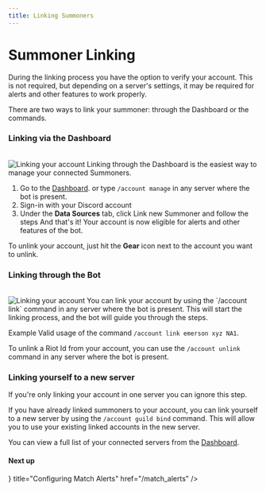 ```yaml
---
title: Linking Summoners
---
```



# Summoner Linking

<Callout>During the linking process you have the option to verify your account. This is not required, but depending on a server's settings, it may be required for alerts and other features to work properly.</Callout>

There are two ways to link your summoner: through the Dashboard or the commands.

### Linking via the Dashboard
<br/>
<img src="images/linking-accounts/example-dashboard-2.png" alt="Linking your account" width={800} height={800} />
Linking through the Dashboard is the easiest way to manage your connected Summoners.

1. Go to the [Dashboard](https://dorans.bot/dashboard/data-sources). or type `/account manage` in any server where the bot is present.
2. Sign-in with your Discord account 
3. Under the **Data Sources** tab, click Link new Summoner and follow the steps
And that's it! Your account is now eligible for alerts and other features of the bot.

To unlink your account, just hit the **Gear** icon next to the account you want to unlink.


### Linking through the Bot
<br/>
<img src="images/linking-accounts/example-link.png" alt="Linking your account" width={800} height={800} />
You can link your account by using the `/account link` command in any server where the bot is present. This will start the linking process, and the bot will guide you through the steps.

<Callout type='info'>Example Valid usage of the command `/account link emerson xyz NA1`.</Callout>

To unlink a Riot Id from your account, you can use the `/account unlink` command in any server where the bot is present.

### Linking yourself to a new server
<Callout type="warning">If you're only linking your account in one server you can ignore this step. </Callout>

If you have already linked summoners to your account, you can link yourself to a new server by using the `/account guild bind` command. This will allow you to use your existing linked accounts in the new server.

You can view a full list of your connected servers from the [Dashboard](https://dorans.bot/dashboard/data-sources).

#### Next up
<Cards>
 <Cards.Card
 icon={<Bell/>}
 title="Configuring Match Alerts"
 href="/match_alerts"
 />
 </Cards>

 